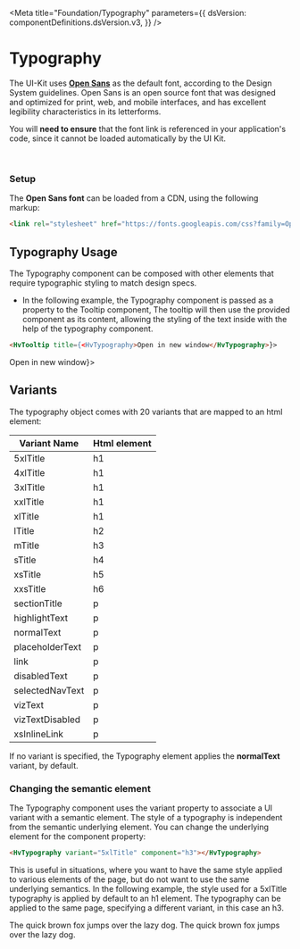 


<Meta
  title="Foundation/Typography"
  parameters={{
    dsVersion: componentDefinitions.dsVersion.v3,
  }}
/>

# Typography

<MaturityStatus />

The UI-Kit uses **[Open Sans](https://fonts.google.com/specimen/Open+Sans)** as the default font, according to the Design System guidelines. Open Sans is an open source font that was designed and optimized for print, web, and mobile interfaces, and has excellent legibility characteristics in its letterforms.

You will **need to ensure** that the font link is referenced in your application's code, since it cannot be loaded automatically by the UI Kit.

<br />

### Setup

The **Open Sans font** can be loaded from a CDN, using the following markup:

```html
<link rel="stylesheet" href="https://fonts.googleapis.com/css?family=Open+Sans:400,600" />
```

<Preview>
  <Story name="Description">
    <Typography />
  </Story>
</Preview>

<ArgsTable of={HvTypography} />

## Typography Usage

The Typography component can be composed with other elements that require typographic styling to match design specs.

- In the following example, the Typography component is passed as a property to the Tooltip component,
  The tooltip will then use the provided component as its content, allowing the styling of the text inside with the help of the typography component.

```html
<HvTooltip title={<HvTypography>Open in new window</HvTypography>}>
```

<Preview>
  <Story name="Typography Usage">
    <HvTooltip title={<HvTypography>Open in new window</HvTypography>}>
      <HvButton icon aria-label="Popup">
        <a href="#">
          <PopUp />
        </a>
      </HvButton>
    </HvTooltip>
  </Story>
</Preview>

## Variants

The typography object comes with 20 variants that are mapped to an html element:

| Variant Name    | Html element |
| --------------- | ------------ |
| 5xlTitle        | h1           |
| 4xlTitle        | h1           |
| 3xlTitle        | h1           |
| xxlTitle        | h1           |
| xlTitle         | h1           |
| lTitle          | h2           |
| mTitle          | h3           |
| sTitle          | h4           |
| xsTitle         | h5           |
| xxsTitle        | h6           |
| sectionTitle    | p            |
| highlightText   | p            |
| normalText      | p            |
| placeholderText | p            |
| link            | p            |
| disabledText    | p            |
| selectedNavText | p            |
| vizText         | p            |
| vizTextDisabled | p            |
| xsInlineLink    | p            |

If no variant is specified, the Typography element applies the **normalText** variant, by default.

### Changing the semantic element

The Typography component uses the variant property to associate a UI variant with a semantic element. The style of a typography is independent from the semantic underlying element.
You can change the underlying element for the component property:

```html
<HvTypography variant="5xlTitle" component="h3"></HvTypography>
```

This is useful in situations, where you want to have the same style applied to various elements of the page, but do not want to use the same underlying semantics. In the following example, the style used for a 5xlTitle typography is applied by default to an h1 element. The typography can be applied to the same page, specifying a different variant, in this case an h3.

<Preview>
  <Story name="Changing the semantic element">
    <HvTypography variant="5xlTitle">The quick brown fox jumps over the lazy dog.</HvTypography>
    <HvTypography variant="5xlTitle" component="h3">
      The quick brown fox jumps over the lazy dog.
    </HvTypography>
  </Story>
</Preview>
